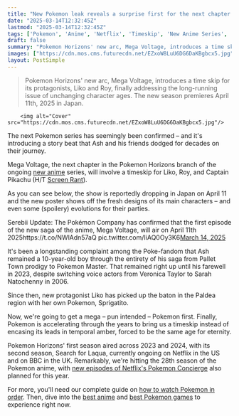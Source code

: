 ```yaml
---
title: "New Pokemon leak reveals a surprise first for the next chapter of the anime series – and it fixes a complaint fans have had for over 25 years"
date: "2025-03-14T12:32:45Z"
lastmod: "2025-03-14T12:32:45Z"
tags: ['Pokemon', 'Anime', 'Netflix', 'Timeskip', 'New Anime Series', 'Mega Voltage', 'Pokemon Horizons']
draft: false
summary: "Pokemon Horizons' new arc, Mega Voltage, introduces a time skip for its protagonists, Liko and Roy, finally addressing the long-running issue of unchanging character ages.  The new season premieres April 11th, 2025 in Japan."
images: ["https://cdn.mos.cms.futurecdn.net/EZxoW8LuU6DG6DaKBgbcx5.jpg"]
layout: PostSimple
---
```

> Pokemon Horizons' new arc, Mega Voltage, introduces a time skip for its protagonists, Liko and Roy, finally addressing the long-running issue of unchanging character ages.  The new season premieres April 11th, 2025 in Japan.


        <img alt="Cover" src="https://cdn.mos.cms.futurecdn.net/EZxoW8LuU6DG6DaKBgbcx5.jpg"/>
        
The next Pokemon series has seemingly been confirmed – and it's introducing a story beat that Ash and his friends dodged for decades on their journey.

Mega Voltage, the next chapter in the Pokemon Horizons branch of the ongoing [new anime](https://www.gamesradar.com/new-anime-2024-release-dates-upcoming-schedule/) series, will involve a timeskip for Liko, Roy, and Captain Pikachu (H/T [Screen Rant](https://screenrant.com/pokemon-new-anime-time-skip-canon/)).

As you can see below, the show is reportedly dropping in Japan on April 11 and the new poster shows off the fresh designs of its main characters – and even some (spoilery) evolutions for their parties.

Serebii Update: The Pokémon Company has confirmed that the first episode of the new saga of the anime, Mega Voltage, will air on April 11th 2025https://t.co/NWlAdn57aQ pic.twitter.com/IiAQ0Oy3K6[March 14, 2025](https://twitter.com/cantworkitout/status/1900414937840693672)

It's been a longstanding complaint among the Poke-fandom that Ash remained a 10-year-old boy through the entirety of his saga from Pallet Town prodigy to Pokemon Master. That remained right up until his farewell in 2023, despite switching voice actors from Veronica Taylor to Sarah Natochenny in 2006.

Since then, new protagonist Liko has picked up the baton in the Paldea region with her own Pokemon, Sprigatito.

Now, we're going to get a mega – pun intended – Pokemon first. Finally, Pokemon is accelerating through the years to bring us a timeskip instead of encasing its leads in temporal amber, forced to be the same age for eternity.

Pokemon Horizons' first season aired across 2023 and 2024, with its second season, Search for Laqua, currently ongoing on Netflix in the US and on BBC in the UK. Remarkably, we're hitting the 28th season of the Pokemon anime, with [new episodes of Netflix's Pokemon Concierge](https://www.gamesradar.com/entertainment/anime-shows/pokemon-concierge-season-2-finally-has-a-release-window-as-the-netflix-anime-reveals-first-look-at-new-episodes/) also planned for this year.

For more, you'll need our complete guide on [how to watch Pokemon in order](https://www.gamesradar.com/how-to-watch-pokemon-in-order-tv-show-movies/). Then, dive into the [best anime](https://www.gamesradar.com/best-anime/) and [best Pokemon games](https://www.gamesradar.com/best-pokemon-games/) to experience right now.
        